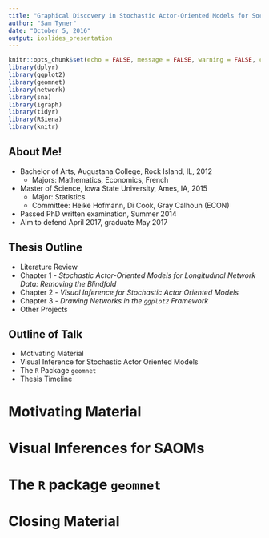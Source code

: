 ```yaml
---
title: "Graphical Discovery in Stochastic Actor-Oriented Models for Social Network Analysis"
author: "Sam Tyner"
date: "October 5, 2016"
output: ioslides_presentation
---
```


```r
knitr::opts_chunk$set(echo = FALSE, message = FALSE, warning = FALSE, cache = TRUE)
library(dplyr)
library(ggplot2)
library(geomnet)
library(network)
library(sna)
library(igraph)
library(tidyr)
library(RSiena)
library(knitr)
```

## About Me! 
* Bachelor of Arts, Augustana College, Rock Island, IL, 2012
    + Majors: Mathematics, Economics, French
* Master of Science, Iowa State University, Ames, IA, 2015
    + Major: Statistics
    + Committee: Heike Hofmann, Di Cook, Gray Calhoun (ECON)
* Passed PhD written examination, Summer 2014
* Aim to defend April 2017, graduate May 2017

## Thesis Outline

- Literature Review
- Chapter 1 - *Stochastic Actor-Oriented Models for Longitudinal Network Data: Removing the Blindfold*
- Chapter 2 - *Visual Inference for Stochastic Actor Oriented Models*
- Chapter 3 - *Drawing Networks in the `ggplot2` Framework*
- Other Projects 

## Outline of Talk

- Motivating Material
- Visual Inference for Stochastic Actor Oriented Models
- The `R` Package `geomnet`
- Thesis Timeline

# Motivating Material

# Visual Inferences for SAOMs

# The `R` package `geomnet`

# Closing Material
